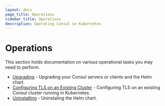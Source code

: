 ```yaml
---
layout: docs
page_title: Operations
sidebar_title: Operations
description: Operating Consul on Kubernetes
---
```


# Operations

This section holds documentation on various operational tasks you may need to perform.

- [Upgrading](/docs/platform/k8s/upgrading) - Upgrading your Consul servers or clients and the Helm chart.
- [Configuring TLS on an Existing Cluster](/docs/platform/k8s/tls-on-existing-cluster) - Configuring TLS on an existing Consul cluster running in Kubernetes.
- [Uninstalling](/docs/platform/k8s/uninstalling) - Uninstaling the Helm chart.

